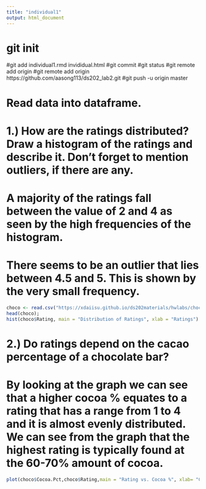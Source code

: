 ```yaml
---
title: "individual1"
output: html_document
---
```


# git init
#git add individual1.rmd invididual.html
#git commit 
#git status
#git remote add origin
#git remote add origin https://github.com/aasong113/ds202_lab2.git
#git push -u origin master

# Read data into dataframe.

# 1.) How are the ratings distributed? Draw a histogram of the ratings and describe it. Don’t forget to mention outliers, if there are any.

# A majority of the ratings fall between the value of 2 and 4 as seen by the high frequencies of the histogram.
# There seems to be an outlier that lies between 4.5 and 5. This is shown by the very small frequency. 


```r
choco <- read.csv("https://xdaiisu.github.io/ds202materials/hwlabs/choco.csv")
head(choco);
hist(choco$Rating, main = "Distribution of Ratings", xlab = "Ratings")
```


# 2.) Do ratings depend on the cacao percentage of a chocolate bar?

# By looking at the graph we can see that a higher cocoa % equates to a rating that has a range from 1 to 4 and it is almost evenly distributed. We can see from the graph that the highest rating is typically found at the 60-70% amount of cocoa.
```r
plot(choco$Cocoa.Pct,choco$Rating,main = "Rating vs. Cocoa %", xlab= "Cocoa %", ylab = "Rating")

```

